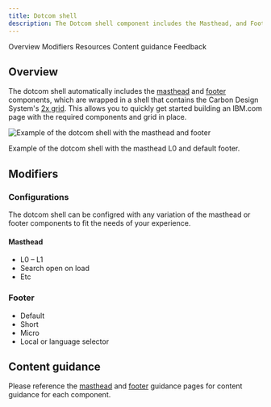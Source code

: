 ```yaml
---
title: Dotcom shell
description: The Dotcom shell component includes the Masthead, and Footer components, all wrapped in a UI shell using Carbon’s grid.
---
```



<ComponentDescription name="Dotcom shell" type="ui" />

<AnchorLinks>

<AnchorLink>Overview</AnchorLink>
<AnchorLink>Modifiers</AnchorLink>
<AnchorLink>Resources</AnchorLink>
<AnchorLink>Content guidance</AnchorLink>
<AnchorLink>Feedback</AnchorLink>

</AnchorLinks>

## Overview

The dotcom shell automatically includes the [masthead](../components/masthead) and [footer](../components/footer) components, which are wrapped in a shell that contains the Carbon Design System's [2x grid](https://carbondesignsystem.com/guidelines/2x-grid/overview/). This allows you to quickly get started building an IBM.com page with the required components and grid in place.

![Example of the dotcom shell with the masthead and footer](../../images/component/dotcom-shell/dotcom-shell-overview.png)

<Caption>Example of the dotcom shell with the masthead L0 and default footer.</Caption>

## Modifiers

### Configurations

The dotcom shell can be configred with any variation of the masthead or footer components to fit the needs of your experience.

#### Masthead
- L0
– L1
- Search open on load
- Etc

### Footer
- Default
- Short
- Micro
- Local or language selector

<ResourceLinks name="Dotcom shell" type="ui" />

## Content guidance

Please reference the [masthead](../components/masthead) and [footer](../components/footer) guidance pages for content guidance for each component.

<ComponentFooter name="Dotcom shell" type="ui" />
